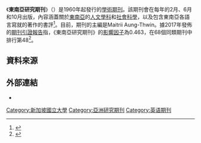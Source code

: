 {{Infobox journal
| title = 東南亞研究期刊<br/>Journal of Southeast Asian Studies
| cover = <!-- 檔案不存在 Journal of Southeast Asian Studies.gif ，可從英文維基百科取得 -->
| discipline = 東南亞研究期刊
| language     = [[英文|英文]]
| abbreviation = J. Southeast Asian Stud.
| editor = Maitrii Aung-Thwin
| publisher = [[劍橋大學出版社|劍橋大學出版社]]
| country =
| frequency = 季刊
| history = 1960年至今
| openaccess =
| website = http://journals.cambridge.org/action/displayJournal?jid=SEA
| link1 = http://journals.cambridge.org/action/displayIssue?jid=SEA&tab=currentissue
| link1-name = 網上閱讀
| ISSN = 0022-4634
}}

《'''東南亞研究期刊'''》（{{lang|en|Journal of Southeast Asian Studies}}）是1960年起發行的[[學術期刊|學術期刊]]。該期刊會在每年的2月、6月和10月出版，內容涵蓋關於[[東南亞|東南亞]]的[[人文學科|人文學科]]和[[社會科學|社會科學]]，以及包含東南亞各語言寫就的著作的書評<ref>{{Cite web |url=http://journals.cambridge.org/action/displayJournal?jid=SEA |title=Home page of Journal of Southeast Asian Studies |access-date=2014-04-10 |archive-date=2016-06-13 |archive-url=https://web.archive.org/web/20160613205344/http://journals.cambridge.org/action/displayJournal?jid=SEA |dead-url=no }}</ref>。目前，期刊的主編是Maitrii Aung-Thwin。據2017年發佈的[[期刊引證報告|期刊引證報告]]指，《東南亞研究期刊》的[[影響因子|影響因子]]為0.463，在68個同類期刊中排行第48<ref>{{Cite web |url=http://journals.cambridge.org/action/displayMoreInfo?jid=SEA&type=if |title=Impact Factor |access-date=2014-04-10 |archive-date=2015-07-23 |archive-url=https://web.archive.org/web/20150723173119/http://journals.cambridge.org/action/displayMoreInfo?jid=SEA&type=if |dead-url=no }}</ref>。

== 資料來源 ==
{{reflist}}

== 外部連結 ==
* {{Official|1=http://journals.cambridge.org/action/displayJournal?jid=SEA}}

{{新加坡国立大学}}
{{Authority control}}
[[Category:新加坡國立大學|Category:新加坡國立大學]]
[[Category:亞洲研究期刊|Category:亞洲研究期刊]]
[[Category:英语期刊|Category:英语期刊]]